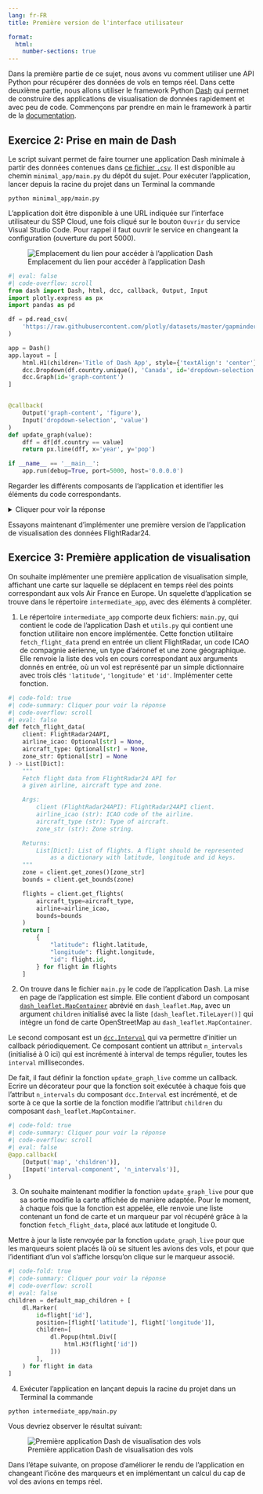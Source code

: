 ```yaml
---
lang: fr-FR
title: Première version de l'interface utilisateur

format:
  html:
    number-sections: true
---
```


Dans la première partie de ce sujet, nous avons vu comment utiliser une API Python pour récupérer des données de vols en temps réel. Dans cette deuxième partie, nous allons utiliser le framework Python [Dash](https://dash.plotly.com/) qui permet de construire des applications de visualisation de données rapidement et avec peu de code. Commençons par prendre en main le framework à partir de la [documentation](https://dash.plotly.com/minimal-app).

::: {.callout-tip collapse="false" icon=false}
## `<i class="bi bi-book"></i>`{=html} Exercice 2: Prise en main de Dash

Le script suivant permet de faire tourner une application Dash minimale à partir des données contenues dans [ce fichier `.csv`](https://raw.githubusercontent.com/plotly/datasets/master/gapminder_unfiltered.csv). Il est disponible au chemin `minimal_app/main.py` du dépôt du sujet. Pour exécuter l'application, lancer depuis la racine du projet dans un Terminal la commande
```
python minimal_app/main.py
``` 

L'application doit être disponible à une URL indiquée sur l'interface utilisateur du SSP Cloud, une fois cliqué sur le bouton `Ouvrir` du service Visual Studio Code. Pour rappel il faut ouvrir le service en changeant la configuration (ouverture du port 5000).

![Emplacement du lien pour accéder à l'application Dash](img/custom_port.jpg)

```python
#| eval: false
#| code-overflow: scroll
from dash import Dash, html, dcc, callback, Output, Input
import plotly.express as px
import pandas as pd

df = pd.read_csv(
    'https://raw.githubusercontent.com/plotly/datasets/master/gapminder_unfiltered.csv'
)

app = Dash()
app.layout = [
    html.H1(children='Title of Dash App', style={'textAlign': 'center'}),
    dcc.Dropdown(df.country.unique(), 'Canada', id='dropdown-selection'),
    dcc.Graph(id='graph-content')
]


@callback(
    Output('graph-content', 'figure'),
    Input('dropdown-selection', 'value')
)
def update_graph(value):
    dff = df[df.country == value]
    return px.line(dff, x='year', y='pop')

if __name__ == '__main__':
    app.run(debug=True, port=5000, host='0.0.0.0')
```

Regarder les différents composants de l'application et identifier les éléments du code correspondants.

<details>
    <summary>Cliquer pour voir la réponse</summary>
    L'application est initialisée avec l'instruction `app = Dash()`. L'attribut `layout` (mise en page) de l'objet `app` est ensuite modifié. On ajoute un titre centré, un menu déroulant qui permet de choisir une option parmi une liste de valeurs uniques, puis un emplacement pour un graphique. La fonction `update_graph` est ensuite définie, qui prend en argument une variable `value` et renvoie un graphique (*line chart*) construit à partir des données filtrées à l'aide de la variable `value`. L'abscisse du graphique correspond à la colonne `year` du tableau de données, et l'ordonnée à la colonne `pop`.

    La fonction est décorée avec `@callback`, une [fonctionnalité majeure de Dash](https://dash.plotly.com/basic-callbacks). Une telle fonction est automatiquement appelée chaque fois que la propriété d'un composant d'entrée change, afin de mettre à jour une propriété dans un autre composant (la sortie). En l'occurence le composant de sortie est l'emplacement pour graphique avec l'identifiant `'graph-content'` et le composant d'entrée est le menu déroulant avec l'identifiant `'dropdown-selection'`. Tout ceci permet d'afficher le graphique correspondant au choix fait par l'utilisateur dans le menu déroulant. 
</details>

:::

Essayons maintenant d'implémenter une première version de l'application de visualisation des données FlightRadar24.

::: {.callout-tip collapse="false" icon=false}
## `<i class="bi bi-book"></i>`{=html} Exercice 3: Première application de visualisation

On souhaite implémenter une première application de visualisation simple, affichant une carte sur laquelle se déplacent en temps réel des points correspondant aux vols Air France en Europe. Un squelette d'application se trouve dans le répertoire `intermediate_app`, avec des éléments à compléter.

1. Le répertoire `intermediate_app` comporte deux fichiers: `main.py`, qui contient le code de l'application Dash et `utils.py` qui contient une fonction utilitaire non encore implémentée. Cette fonction utilitaire `fetch_flight_data` prend en entrée un client FlightRadar, un code ICAO de compagnie aérienne, un type d'aéronef et une zone géographique. Elle renvoie la liste des vols en cours correspondant aux arguments donnés en entrée, où un vol est représenté par un simple dictionnaire avec trois clés `'latitude'`, `'longitude'` et `'id'`. Implémenter cette fonction.

```python
#| code-fold: true
#| code-summary: Cliquer pour voir la réponse
#| code-overflow: scroll
#| eval: false
def fetch_flight_data(
    client: FlightRadar24API,
    airline_icao: Optional[str] = None,
    aircraft_type: Optional[str] = None,
    zone_str: Optional[str] = None
) -> List[Dict]:
    """
    Fetch flight data from FlightRadar24 API for
    a given airline, aircraft type and zone.

    Args:
        client (FlightRadar24API): FlightRadar24API client.
        airline_icao (str): ICAO code of the airline.
        aircraft_type (str): Type of aircraft.
        zone_str (str): Zone string.

    Returns:
        List[Dict]: List of flights. A flight should be represented
            as a dictionary with latitude, longitude and id keys.
    """
    zone = client.get_zones()[zone_str]
    bounds = client.get_bounds(zone)

    flights = client.get_flights(
        aircraft_type=aircraft_type,
        airline=airline_icao,
        bounds=bounds
    )
    return [
        {
            "latitude": flight.latitude,
            "longitude": flight.longitude,
            "id": flight.id,
        } for flight in flights
    ]
```

2. On trouve dans le fichier `main.py` le code de l'application Dash. La mise en page de l'application est simple. Elle contient d'abord un composant [`dash_leaflet.MapContainer`](https://www.dash-leaflet.com/components/map_container) abrévié en `dash_leaflet.Map`, avec un argument `children` initialisé avec la liste `[dash_leaflet.TileLayer()]` qui intègre un fond de carte OpenStreetMap au `dash_leaflet.MapContainer`.

Le second composant est un [`dcc.Interval`](https://dash.plotly.com/dash-core-components/interval) qui va permettre d'initier un callback périodiquement. Ce composant contient un attribut `n_intervals` (initialisé à 0 ici) qui est incrémenté à interval de temps régulier, toutes les `interval` millisecondes.

De fait, il faut définir la fonction `update_graph_live` comme un callback. Ecrire un décorateur pour que la fonction soit exécutée à chaque fois que l'attribut `n_intervals` du composant `dcc.Interval` est incrémenté, et de sorte à ce que la sortie de la fonction modifie l'attribut `children` du composant `dash_leaflet.MapContainer`.

```python
#| code-fold: true
#| code-summary: Cliquer pour voir la réponse
#| code-overflow: scroll
#| eval: false
@app.callback(
    [Output('map', 'children')],
    [Input('interval-component', 'n_intervals')],
)
```

3. On souhaite maintenant modifier la fonction `update_graph_live` pour que sa sortie modifie la carte affichée de manière adaptée. Pour le moment, à chaque fois que la fonction est appelée, elle renvoie une liste contenant un fond de carte et un marqueur par vol récupéré grâce à la fonction `fetch_flight_data`, placé aux latitude et longitude 0.

Mettre à jour la liste renvoyée par la fonction `update_graph_live` pour que les marqueurs soient placés là où se situent les avions des vols, et pour que l'identifiant d'un vol s'affiche lorsqu'on clique sur le marqueur associé. 

```python
#| code-fold: true
#| code-summary: Cliquer pour voir la réponse
#| code-overflow: scroll
#| eval: false
children = default_map_children + [
    dl.Marker(
        id=flight['id'],
        position=[flight['latitude'], flight['longitude']],
        children=[
            dl.Popup(html.Div([
                html.H3(flight['id'])
            ]))
        ],
    ) for flight in data
]
```

4. Exécuter l'application en lançant depuis la racine du projet dans un Terminal la commande
```
python intermediate_app/main.py
```

Vous devriez observer le résultat suivant:

![Première application Dash de visualisation des vols](img/intermediate_app.jpg)

:::

Dans l'étape suivante, on propose d'améliorer le rendu de l'application en changeant l'icône des marqueurs et en implémentant un calcul du cap de vol des avions en temps réel.
